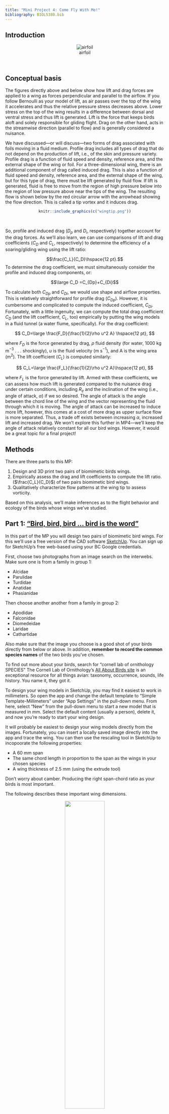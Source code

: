 ```yaml
---
title: "Mini Project 4: Come Fly With Me!"
bibliography: BIOL5380.bib
---
```


## Introduction
<!-- Our fourth Mini Project explores how body shape contributes to the flow patterns associated with foils moving in a fluid. We'll also consider how these lift and drag components may be used to predict the flight behavior of birds. Our general goals are to: -->

<!-- 1. Use CAD software and 3D printing technology to fabricate two biomiometic fish bodies with designs that reflect a diversity of fish body shape. -->
<!-- 2. Measure drag forces of these bodies using a simple experimental system and Stokes-drag model. -->
<!-- 3. Characterize flow patterns using particle tracking. -->
<!-- 4. Based drag and flow pattern data, establish what swimming characteristics the bodies impart to the fish. -->



<!-- https://www.quora.com/Can-the-principle-of-stokes-law-be-applied-to-non-spherical-objects-or-when-turbulent-flow-is-present-although-the-equation-cant-be-used-For-example-would-terminal-velocity-be-proportional-to-r-2-for-objects-that-do 

CFD and visulization
-->

<center>
![airfoil](airfoild.png){#foil}
</center>
<br>

## Conceptual basis

The figures directly above and below show how lift and drag forces are applied to a wing as forces perpendicular and parallel to the airflow. If you follow Bernoulli as your model of lift, as air passes over the top of the wing it accelerates and thus the relative pressure stress decreases above. Lower stress on the top of the wing results in a difference between dorsal and ventral stress and thus lift is generated. Lift is the force that keeps birds aloft and solely responsible for gliding flight. Drag on the other hand, acts in the streamwise direction (parallel to flow) and is generally considered a nuisance.

We have discussed---or will discuss---two forms of drag associated with foils moving in a fluid medium.  Profile drag includes all types of drag that do not depend on the production of lift, i.e., of the skin and pressure variety. Profile drag is a function of fluid speed and density, reference area, and the external shape of the wing or foil. For a three-dimensional wing, there is an additional component of drag called induced drag. This is also a function of fluid speed and density, reference area, and the external shape of the wing, but for this type of drag, there must be lift generated by fluid flow. If lift is generated, fluid is free to move from the region of high pressure below into the region of low pressure above near the tips of the wing. The resulting flow is shown below by the red circular arrow with the arrowhead showing the flow direction. This is called a tip vortex and it induces drag.

<center>
```r
knitr::include_graphics(c("wingtip.png"))
```
</center>
<br>

So, profile and induced drag ($D_p$ and $D_i$, respectively) together account for the drag forces. As we'll also learn, we can use comparisons of lift and drag coefficients ($C_D$ and $C_L$, respectively) to determine the efficiency of a soaring/gliding wing using the lift ratio:

$$\frac{C_L}{C_D}\hspace{12 pt}.$$
To determine the drag coefficient, we must simultaneously consider the profile and induced drag components, or:


$$\large C_D =C_{Dp}+C_{Di}$$

To calculate both $C_{Dp}$ and $C_{Di}$, we would use shape and airflow properties. This is relatively straightforward for profile drag ($C_{Dp}$). However, it is cumbersome and complicated to compute the induced coefficient, $C_{Di}$. Fortunately, with a little ingenuity, we can compute the total drag coefficient $C_D$ (and the lift coefficient, $C_L$, too) empirically by putting the wing models in a fluid tunnel (a water flume, specifically). For the drag coefficient:

$$
C_D=\large \frac{F_D}{\frac{1}{2}\rho u^2 A} \hspace{12 pt},
$$

where $F_D$ is the force generated by drag, $\rho$ fluid density (for water, 1000 kg m$^{-3}$ . . . shockingly), $u$ is the fluid velocity (m s$^{-1}$), and A is the wing area (m$^2$). The lift coefficient ($C_L$) is computed similarly:

$$
C_L=\large \frac{F_L}{\frac{1}{2}\rho u^2 A}\hspace{12 pt},
$$

where $F_L$ is the force generated by lift. Armed with these coefficients, we can assess how much lift is generated compared to the nuisance drag under certain conditions, including $R_e$ and the inclination of the wing (i.e., angle of attack, $\alpha$) if we so desired. The angle of attack is the angle between the chord line of the wing and the vector representing the fluid through which it is moving. The angle of attack can be increased to induce more lift, however, this comes at a cost of more drag as upper surface flow is more separated. Thus, a trade off exists between increasing $\alpha$, increased lift and increased drag. We won't explore this further in MP4---we'll keep the angle of attack relatively constant for all our bird wings. However, it would be a great topic for a final project!


## Methods
There are three parts to this MP:

  1. Design and 3D print two pairs of biomimetic birds wings.
  2. Empirically assess the drag and lift coefficients to compute the lift ratio. ($\frac{C_L}{C_D}$)  of two pairs biomimetic bird wings.
  3. Qualitatively characterize flow patterns at the wing tip to assess vorticity.

Based on this analysis, we'll make inferences as to the flight behavior and ecology of the birds whose wings we've studied.


## Part 1: ["Bird, bird, bird ... bird is the word"](https://www.youtube.com/watch?v=aPrtFxd9u9Y)

In this part of the MP you will design two pairs of biomimetic bird wings. For this we'll use a free version of the CAD software [SketchUp](https://app.sketchup.com/). You can sign up for SketchUp's free web-based using your BC Google credentials.

First, choose two photographs from an image search on the interwebs. Make sure one is from a family in group 1:

  * Alcidae
  * Parulidae
  * Turdidae
  * Anatidae
  * Phasianidae

Then choose another another from a family in group 2:

  * Apodidae
  * Falconidae
  * Diomedeidae
  * Laridae
  * Cathartidae

Also make sure that the image you choose is a good shot of your birds directly from below or above. In addition, **remember to record the common species names** of the two birds you've chosen.

To find out more about your birds, search for "cornell lab of ornithology SPECIES" The Cornell Lab of Ornithology's [All About Birds site](https://www.allaboutbirds.org/) is an exceptional resource for all things avian: taxonomy, occurrence, sounds, life history. You name it, they got it.

To design your wing models in SketchUp, you may find it easiest to work in millimeters. So open the app and change the default template to "Simple Template-Millimeters" under "App Settings" in the pull-down menu. From here, select "New" from the pull-down menu to start a new model that is measured in mm.  Select the default content (usually a person), delete it, and now you're ready to start your wing design.

It will probably be easiest to design your wing models directly from the images. Fortunately, you can insert a locally saved image directly into the app and trace the wing. You can then use the rescaling tool in SketchUp to incopoorate the following properties:

  * A 60 mm span
  * The same chord length in proportion to the span as the wings in your chosen species
  * A wing thickness of 2.5 mm (using the extrude tool)

Don't worry about camber. Producing the right span-chord ratio as your birds is most important.

The following describes these important wing dimensions.

<center>
![](https://www.grc.nasa.gov/www/k-12/VirtualAero/BottleRocket/airplane/Images/geom.gif){ width=50% }
</center>
<br>


From the wing models, calculate the aspect ratio with:

 $$AR=\large \frac{S^2}{A_{w}}\hspace{12 pt},$$

where S is the span and $A_{w}$ is the wetted area of the wing (i.e., surface area of the wing in contact with the air flow). You can use the ruler and shape info features in SketchUp to determine S and $A_{w}$.

When you're finished with AR calculations, you should duplicate the wings (birds have two afterall), **export each as a separate** stereolithography file (.stl), and then load the .stl to [THIS DIRECTORY](https://drive.google.com/drive/folders/1-3G9Ho0sqVXSSEBd-yVSGPtjhSFmOdF5?usp=sharing). With Prof. K's help, you'll 3D print each pair and then glue them to a standard 3D-printed body model (a gull . . . there's no such thing as a seagull).


## Part 2: A fish back to water

We'll place your biomimetic wings and gull model in the flume and anchor it to a "sting" (see figure below) to measure lift and drag forces. To understand how this works, you'll have to withstand a bit of engineering wonk. We'll use two binocular Wheatstone bridge load cells to simultaneously measure lift and drag (see figure below). These instruments report a force based on how much shear strain occurs when a load is placed at the end of a cantilevered beam of aluminum. Because of the design of the sting, the input arms of our cantilevered sensor systems are longer and amplify the load. But we'll ignore this and assume it doesn't bias one load cell or the other.

Turn on the swim tunnel to the preset velocity (determined by Prof. K and reported at the start of the experiment). "Swim"" the bird for 30 s at this predetermine speed. Lift and drag forces will be recorded on a PC and placed in your personal Drive directories.

<center>
![](bird.setup.png){ width=50% }
</center>
<br>

## Part 3: Flow Viz

The magnitude of induced drag of a foil generating lift is proportional to the vorticity at the wing tip. Vorticity describes the spinning motion of a fluid in some local area and is therefore a measure of it's rotation. Vorticity is defined quantitatively as the curving of velocity vectors. Thus, to calculate vorticity, one needs to quantify local patterns of velocity.

Particle image velocimetry (PIV) is an optical method of flow visualization and is often used to obtain instantaneous velocity measurements. This technique relies on visually tracking neutrally buoyant particles suspended in the fluid that follow its motion. Particles are often illuminated and fluoresced with a thin laser light field. In the animation below, small glass spheres are suspeneded in water as if flow past a 3D-printed wing. It's important to note that this thin sheet of light only captures the flow field in this vary narrow plane (the horizontal-vertical or x,y plane in this case).

<!-- <center> -->
<!-- ![](img/piv.gif){ width=70% } -->
<!-- </center> <br> -->

To derive velocity vectors from moving particles in a field, researchers rely on sophisticated algorithms applied in various software packages, some free and some much more than free. For this reason, we will only qualitatively assess vorticity at the wing tips of our models by studying particle movement in videos taken you and your team. For this, you'll have to:

1. Use the slow-motion setting on your phone's camera.
2. Increase the intensity/brightness of the camera.
3. Take a short clip of the flow over the tip of the wing. 

<!-- ~~To qualitatively assess the velocity vectors at the wings' tips, we'll be using a free Java-base package, [jPIV](https://eguvep.github.io/jpiv). This is a limited GUI version of [openPIV](https://eguvep.github.io/jpiv/download.html), a very popular command-line interface for PIV.~~ -->

<!-- To qualitatively assess the velocity vectors at the wings' tips, we'll turn to FIJI again and use one of it's preloaded plugins, "Optic Flow". -->

<!-- To use FIJI's optic flow tool, you'll have to prepare your two videos first, one for each bird. Like we did in the [second MP](MP2.html#A_kick_start), convert your videos to AVI format. From each, load them in FIJI as a virtual stack. Then find two **consecutive** images/frames where you see interesting and clear movements of particles behind the wing. Record the frame numbers. Then, create a substack of these two images (`Image` $\rightarrow$ `Stacks` $\rightarrow$ `Tools` $\rightarrow$ `Make substack`). In the dialog box that opens up, punch in the two frame numbers. Next, convert the substack to 8-bit grayscale images (`Image` $\rightarrow$ `Type` $\rightarrow$ `8-bit`). Now crop the image to include the area behind the wing and interesting particles (select the area with the rectangle tool, then `Image` $\rightarrow$ `Crop`). You may also want to adjust the brightness (`Image` $\rightarrow$ `Adjust` $\rightarrow$ `Brightness/Contrast`) to increase the brightness of the particles. -->

<!-- To peform PIV analysis, double select `Analyze` $\rightarrow$ `Optic flow` $\rightarrow$ `PIV analysis` and follow these steps -->

<!-- 1. **Chose the window size.** This will change how large of an area the analysis looks for moving particles between two frames. Too large, and many particles may not escape the window between the two frames and no velocities will be inferred. Too small, and the velocities and their vectors are really noisy. Try several, getting progressively smaller and see what you get. -->

<!-- 2. **Do the analysis.** Click `OK` and the analysis will kick off. When done, FIJI will produce a series of windows and the most important (the "Flow Direction" window) will look like the one in the image below. -->

<!-- 3. **Interpret the velocity vectors.** Place the cursor over the flow direction window. Notice how the FIJI menu part is now reporting the velocity in px/fram and direction in degrees. Note the 0$^o$ represents a horizontal, left-right direction and 90$^o$ a vertical up-down direction. Use the values over the flow direction window to qualitatively assess the magnitude and direction of volcities and how they vary spatially over the field. Also compare and contrast this pattern between the results for the two bird-wing models. -->



<!-- <center> -->
<!-- ![](FIJIPIV.png){ width=50% } -->
<!-- </center> -->
<!-- <br> -->

## Part 3: Compute AR, $C_D$, $C_L$ and share

After you have finished calculated $C_D$, $C_L$, please enter the name of your modela, AR, and values for $C_D$ and $C_L$ into [this sheet](https://docs.google.com/spreadsheets/d/1nzo3Qb067LA5CPNkcXndM-C8LJg7EqNFvGgHB4qBI0k/edit?usp=sharing). Please do so by 11:59 on Friday April, 12th. These data and the rest of the class' data will be used to address the questions below.

## What to address in your report

When the avian dinosaurs split from the non-avian theropods, flight was a huge advantage. For the birds, their world became much more three dimensional, permitting the exploitation of new resources. This undoubtedly led to their evolutionary success. The origin of flight was associated with rapid evolutionary change in the shape of the bird arm as well as specializations in the body (Did you know a bird resorbs nearly all of its reproductive anatomy after breeding? Why?). These specializations can be viewed as adaptations to optimize flight aerodynamics according to a bird's habitat.

As you formulate your report and consider the evolution of the bird wing in the context of the behavioral diversity of bird flight, begin by generating **an hypothesis as to how wing AR will affect the lift-to-drag ratio**. In addition, be sure to outline the fluid mechanic basis for your hypothesis.

Using data acquired from the entire class evaluate your hypothesis by considering the following:

  1. What is the relationship between AR and lift-to-drag ratio? Is there any clear pattern across the class data? Was there any statistical signficance to this relationship.
  2. Which birds that inspired the biomimetic wings are likely to soar long periods? That is, which are most likely to glide? Which are unable to soar for long periods?
  3. What tradeoffs can you identify with the ability or inability to soar easily? Related to this, in what type of environment do you suppose each of the birds we've explored lives?
  4. Consider the lift forces generated by your biomimetic wings. What other adaptations associated with the body would optimize lift resulting from the wing?
  5. Are your results with respect to AR and lift ratio supported by previous studies? If not, consider why.

Lastly, using the images you took of your wings in the swim tunnel, address the following:

  6. Were the flow patterns at the wing tip different between your two models? If so, how do these differences relate to their lift-to-drag ratios?



Please synthesize the results of your experiments and address these questions in a report that follows the structure outlined [here](https://bcbiomech.github.io/class/mini_projects.html). Reports are due Thursday, Apr 18 th at 11:59 pm. Your Rmd files (**with all the associated data!!!**) should be zipped and [uploaded here](https://forms.gle/J3MKQLvJBAyGbiD58).

### Requirements for submission

Like a few other past MPs, important analyses depend on timely submission of each team's data. So, please submit the following data by 11:59 pm on Friday the 12th in [**THIS SPREADSHEET**](https://docs.google.com/spreadsheets/d/1nzo3Qb067LA5CPNkcXndM-C8LJg7EqNFvGgHB4qBI0k/edit?usp=sharing):

  * wing file name for lift and drag data
  * AR
  * $C_D$
  * $C_L$


This means that each team is responsible for calculating AR $C_D$ and $C_L$ for their two wing models **well before the report deadline**.

You can find explicit detail concerning the organization of an MP report [here](https://bcbiomech.github.io/class/mini_projects.html).

## What to pay attention to in writing the report

+ Data are plural.
+ Don't use `print()`, `head()`, etc. commands needlessly . . . we don't need a large data table of data in our reports.
+ Better methods for printing tables (eg. `pander()`, `kable`+`kableExtra`, etc.).
+ Figures and tables need captions! For figures, use `fig.cap` parameter in r chunk options. For tables use the `caption` parameter in `kable()` or similar.
+ Figures should be appropriately sized (check out `fig.width` and `fig.height` in r chunk options).
+ Figure axes should be labeled appropriately.



